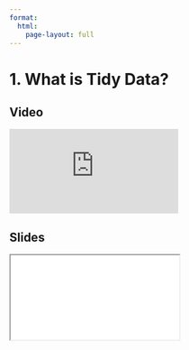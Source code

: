 ```yaml
---
format:
  html:
    page-layout: full
---
```


# 1. What is Tidy Data?

::: {.panel-tabset .nav-pills}

## Video

<iframe
    class="video"
    src="https://www.youtube.com/embed/WCWi1R2CQsY?start=2637&end=2852&rel=0" 
    title="Module 3 Video - What is Tidy Data?"
    frameborder="0"
    allow="accelerometer; autoplay; clipboard-write; encrypted-media; gyroscope; picture-in-picture"
    allowfullscreen
></iframe>

## Slides

<iframe
    class="slide-deck"
    src="slides/module3_01.html"
></iframe>

:::
